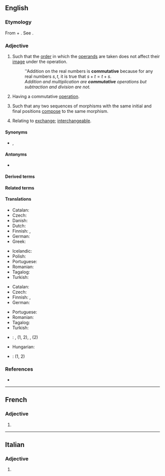 ==English==

===Etymology===
From {{der|en|fr|commuter||to substitute or switch}} + {{af|en|-ative|t1=tending to}}. See {{m|en|commute}}.

===Adjective===
{{en-adj|-}}

# {{lb|en|mathematics|of a [[binary]] [[operation]]}} Such that the [[order]] in which the [[operand]]s are taken does not affect their [[image]] under the operation.
#: ''Addition on the real numbers is '''commutative''' because for any real numbers <math>s,t</math>, it is true that <math>s+t=t+s</math>.
#: ''Addition and multiplication are '''commutative''' operations but subtraction and division are not.''
# {{lb|en|algebra|of an [[algebraic structure]]}} Having a commutative [[operation]].
# {{lb|en|mathematics|of a [[diagram]] of [[morphism]]s}} Such that any two sequences of morphisms with the same initial and final positions [[compose]] to the same morphism.
# Relating to [[exchange]]; [[interchangeable]].

====Synonyms====
* {{sense|of an algebraic structure}} {{l|en|abelian}}, {{l|en|Abelian}}

====Antonyms====
* {{l|en|anticommutative}}

====Derived terms====
{{der4
|commutative justice
|commutative property
|commutative ring
|commutativity
|lang=en}}

====Related terms====
{{rel2
|commutator
|commute
|lang=en}}

====Translations====
{{trans-top|mathematics: such that order of operands does not affect result}}
* Catalan: {{t|ca|commutatiu}}
* Czech: {{t|cs|komutativní|m}}
* Danish: {{t|da|kommutativ}}
* Dutch: {{t+|nl|commutatief}}
* Finnish: {{t+|fi|kommutatiivinen}}, {{t|fi|vaihdannainen}}
* German: {{t+|de|kommutativ}}
* Greek: {{t+|el|αντιμεταθετικός}}
{{trans-mid}}
* Icelandic: {{t|is|víxlinn|m}}
* Polish: {{t+|pl|przemienny|m}}
* Portuguese: {{t+|pt|comutativo}}
* Romanian: {{t+|ro|comutativ}}
* Tagalog: {{t|tl|palitin}}
* Turkish: {{t|tr|değişmeli}}
{{trans-bottom}}

{{trans-top|algebra: having a commutative operation}}
* Catalan: {{t|ca|commutatiu}}
* Czech: {{t|cs|komutativní|m}}
* Finnish: {{t+|fi|kommutatiivinen}}, {{t|fi|vaihdannainen}}
* German: {{t+|de|kommutativ}}
{{trans-mid}}
* Portuguese: {{t+|pt|comutativo}}
* Romanian: {{t+|ro|comutativ}}
* Tagalog: {{t|tl|palitin}}
* Turkish: {{t|tr|değişmeli}}
{{trans-bottom}}

{{checktrans-top}}
* {{ttbc|fr}}: {{t+check|fr|commutatif|m}}, {{t+check|fr|commutative|f}} (1, 2), {{t+check|fr|abélien|m}}, {{t+check|fr|abélienne|f}} (2)
* Hungarian: {{t-check|hu|kommutatív}}
{{trans-mid}}
* {{ttbc|es}}: {{t-check|es|conmutativo}} (1, 2)
{{trans-bottom}}

===References===
* {{pedia|commutative property}}

----

==French==

===Adjective===
{{head|fr|adjective form}}

# {{feminine singular of|commutatif|lang=fr}}

----

==Italian==

===Adjective===
{{head|it|adjective form}}

# {{feminine plural of|commutativo|lang=it}}